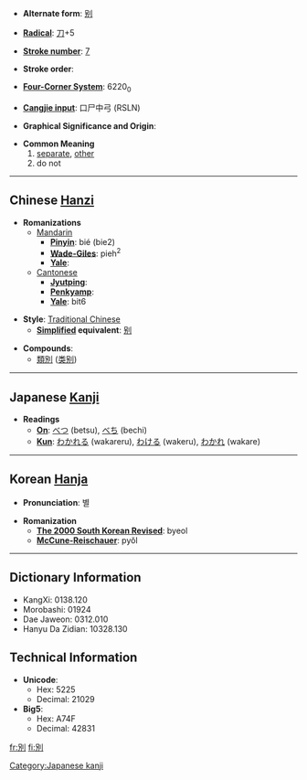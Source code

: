 * '''Alternate form''': [[别]]

* '''[[Wiktionary:Chinese radical index| Radical]]''': [[Wiktionary:Chinese radical index 刀|刀]]+5

* '''[[Wiktionary:Chinese total strokes index|Stroke number]]''': [[Wiktionary:Chinese total strokes index 7|7]]

* '''Stroke order''': 

* '''[[Wiktionary:Chinese four corner index|Four-Corner System]]''': 6220<sub>0</sub>

* '''[[Wiktionary:Chinese Cangjie index|Cangjie input]]''': 口尸中弓 (RSLN)

* '''Graphical Significance and Origin''': 

* '''Common Meaning'''
*#[[separate]], [[other]]
*# do not

----

== Chinese [[Hanzi]] ==

* '''Romanizations'''
** [[Mandarin]]
*** '''[[Pinyin]]''': bié (bie2)
*** '''[[Wade-Giles]]''': pieh<sup>2</sup>
*** '''[[Yale]]''': 
**[[Cantonese]]
***'''[[Jyutping]]''':
***'''[[Penkyamp]]''': 
***'''[[Yale]]''': bit6

* '''Style''': [[Traditional Chinese]] 
** '''[[Simplified Chinese|Simplified]] equivalent''': [[别]]

* '''Compounds''':
**[[類別]] ([[类别]])


----

== Japanese [[Kanji]] ==

* '''Readings'''
** '''[[On]]''': [[べつ]] (betsu), [[べち]] (bechi)
** '''[[Kun]]''': [[わかれる]] (wakareru), [[わける]] (wakeru), [[わかれ]] (wakare)


----

== Korean [[Hanja]] ==

* '''Pronunciation''': 별

* '''Romanization'''
** '''[[The 2000 South Korean Revised Romanization|The 2000 South Korean Revised]]''': byeol
** '''[[McCune-Reischauer]]''': pyŏl

----

== Dictionary Information ==

* KangXi: 0138.120
* Morobashi: 01924
* Dae Jaweon: 0312.010
* Hanyu Da Zidian: 10328.130

== Technical Information ==

* '''Unicode''':
** Hex: 5225
** Decimal: 21029
* '''Big5''':
** Hex: A74F
** Decimal: 42831

[[Category:Japanese kanji]]

[[fr:別]]
[[fi:別]]